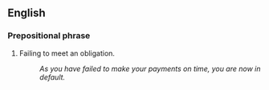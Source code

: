 ==English==

===Prepositional phrase=== <!-- Feel free to correct -->

# Failing to meet an obligation.
#: ''As you have failed to make your payments on time, you are now in default.''